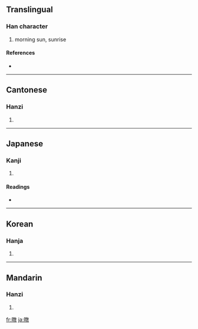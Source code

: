 ==Translingual==

===Han character===
{{Han char|rn=72|rad=日|as=12|sn=16|four=6804<sub>0</sub>|canj=日卜木大 (AYDK)}}

# morning sun, sunrise

====References====
* {{Han ref|kx=0499.490|dkj=14160|dj=0869.190|hdz=21537.070|uh=66BE|ud=26302|bh=E9B4|bd=59828}}

----

==Cantonese==

===Hanzi===
{{yue-hanzi|jyut=|y=tan1}}

# {{defn|Cantonese}}

----

==Japanese==

===Kanji===
{{ja-kanji|grade=|rs=日12}}

# {{defn|Japanese}}

====Readings====
* {{ja-readings|on=[[とん]] (ton)|kun=[[あさひ]] (asahi)}}

----

==Korean==

===Hanja===
{{ko-hanja|hangeul=돈|eumhun=|rv=don|mr=ton|y=ton}}

# {{defn|Korean}}

----

==Mandarin==

===Hanzi===
{{cmn-hanzi|pin=[[tūn]] ([[tun1]])|wg=t'un<sup>1</sup>}}

# {{defn|Mandarin}}

[[fr:暾]]
[[ja:暾]]